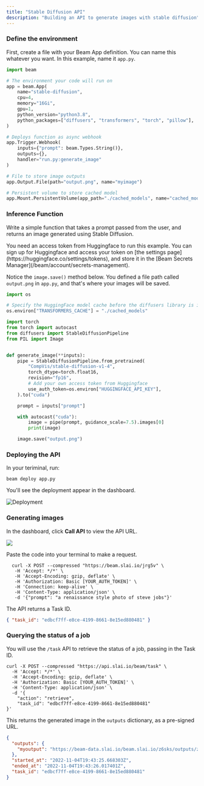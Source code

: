 ```yaml
---
title: "Stable Diffusion API"
description: "Building an API to generate images with stable diffusion"
---
```


### Define the environment

First, create a file with your Beam App definition. You can name this whatever
you want. In this example, name it `app.py`.

```python app.py
import beam

# The environment your code will run on
app = beam.App(
    name="stable-diffusion",
    cpu=4,
    memory="16Gi",
    gpu=1,
    python_version="python3.8",
    python_packages=["diffusers", "transformers", "torch", "pillow"],
)

# Deploys function as async webhook
app.Trigger.Webhook(
    inputs={"prompt": beam.Types.String()},
    outputs={},
    handler="run.py:generate_image"
)

# File to store image outputs
app.Output.File(path="output.png", name="myimage")

# Persistent volume to store cached model
app.Mount.PersistentVolume(app_path="./cached_models", name="cached_model")
```

### Inference Function

Write a simple function that takes a prompt passed from the user, and returns an image generated using Stable Diffusion.

<Warning>
  You need an access token from Huggingface to run this example. You can sign up
  for Huggingface and access your token on [the settings
  page](https://huggingface.co/settings/tokens), and store it in the [Beam
  Secrets Manager](/beam/account/secrets-management).
</Warning>

Notice the `image.save()` method below. You defined a file path called `output.png` in `app.py`, and that's where your images will be saved.

```python run.py
import os

# Specify the HuggingFace model cache before the diffusers library is imported
os.environ["TRANSFORMERS_CACHE"] = "./cached_models"

import torch
from torch import autocast
from diffusers import StableDiffusionPipeline
from PIL import Image


def generate_image(**inputs):
    pipe = StableDiffusionPipeline.from_pretrained(
        "CompVis/stable-diffusion-v1-4",
        torch_dtype=torch.float16,
        revision="fp16",
        # Add your own access token from Huggingface
        use_auth_token=os.environ["HUGGINGFACE_API_KEY"],
    ).to("cuda")

    prompt = inputs["prompt"]

    with autocast("cuda"):
        image = pipe(prompt, guidance_scale=7.5).images[0]
        print(image)

    image.save("output.png")
```

### Deploying the API

In your teriminal, run:

```curl
beam deploy app.py
```

You'll see the deployment appear in the dashboard.

![Deployment](/img/getting-started/new-deployment.png)

### Generating images

In the dashboard, click **Call API** to view the API URL.

![](/img/tools/call-api.png)

Paste the code into your terminal to make a request.

```curl
  curl -X POST --compressed "https://beam.slai.io/jrg5v" \
   -H 'Accept: */*' \
   -H 'Accept-Encoding: gzip, deflate' \
   -H 'Authorization: Basic [YOUR_AUTH_TOKEN]' \
   -H 'Connection: keep-alive' \
   -H 'Content-Type: application/json' \
   -d '{"prompt": "a renaissance style photo of steve jobs"}'
```

The API returns a Task ID.

```json
{ "task_id": "edbcf7ff-e8ce-4199-8661-8e15ed880481" }
```

### Querying the status of a job

You will use the `/task` API to retrieve the status of a job, passing in the Task ID.

```curl
curl -X POST --compressed "https://api.slai.io/beam/task" \
  -H 'Accept: */*' \
  -H 'Accept-Encoding: gzip, deflate' \
  -H 'Authorization: Basic [YOUR_AUTH_TOKEN]' \
  -H 'Content-Type: application/json' \
  -d '{
	"action": "retrieve",
	"task_id": "edbcf7ff-e8ce-4199-8661-8e15ed880481"
}'
```

This returns the generated image in the `outputs` dictionary, as a pre-signed URL.

```json
{
  "outputs": {
    "myoutput": "https://beam-data.slai.io/beam.slai.io/z6sks/outputs/z6sks-0041/53b8338c-d905-4356-845d-a259ec279cab/myoutput.zip"
  },
  "started_at": "2022-11-04T19:43:25.668303Z",
  "ended_at": "2022-11-04T19:43:26.017401Z",
  "task_id": "edbcf7ff-e8ce-4199-8661-8e15ed880481"
}
```

